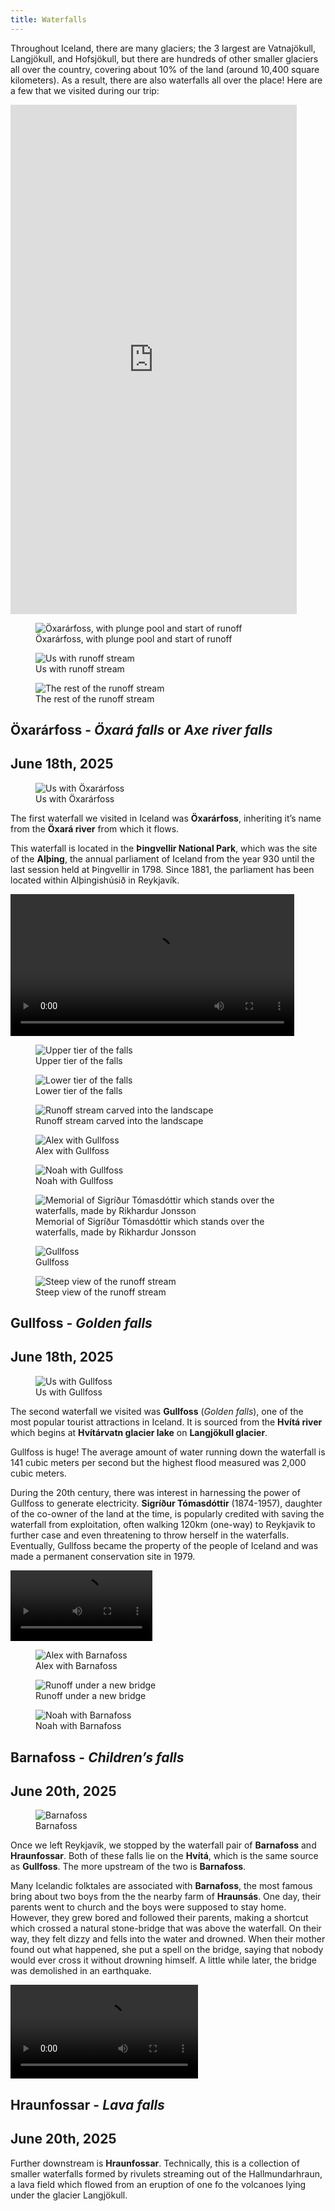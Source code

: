 ```yaml
---
title: Waterfalls
---
```


Throughout Iceland, there are many glaciers; the 3 largest are Vatnajökull, Langjökull, and Hofsjökull, but there are hundreds of other smaller glaciers all over the country, covering about 10% of the land (around 10,400 square kilometers). As a result, there are also waterfalls all over the place! Here are a few that we visited during our trip:

::::{.cr-section}

:::{#cr-oxararfoss_video}

<iframe width="458" height="815" src="https://www.youtube.com/embed/a5-Qaz0-7lw" title="Öxarárfoss" frameborder="0" allow="accelerometer; autoplay; clipboard-write; encrypted-media; gyroscope; picture-in-picture; web-share" referrerpolicy="strict-origin-when-cross-origin" allowfullscreen></iframe>

:::

:::{#cr-oxararfoss_collage}

:::: {layout="[[30,40,30,-5]]"}
![Öxarárfoss, with plunge pool and start of runoff](static/waterfalls/oxararfoss/waterfall_3.jpg)

![Us with runoff stream](static/waterfalls/oxararfoss/us_with_stream_4.jpg)

![The rest of the runoff stream](static/waterfalls/oxararfoss/stream_3.jpg)

::::

:::

:::{focus-on="cr-oxararfoss_video"}

# Öxarárfoss - *Öxará falls* or *Axe river falls*

## June 18th, 2025

![Us with Öxarárfoss](static/waterfalls/oxararfoss/us_with_falls_2.jpg)

:::

:::{focus-on="cr-oxararfoss_collage"}

The first waterfall we visited in Iceland was **Öxarárfoss**, inheriting it's name from the **Öxará river** from which it flows.

This waterfall is located in the **Þingvellir National Park**, which was the site of the **Alþing**, the annual parliament of Iceland from the year 930 until the last session held at Þingvellir in 1798. Since 1881, the parliament has been located within Alþingishúsið in Reykjavík.

:::

:::{#cr-gullfoss_video}

![](static/waterfalls/gullfoss/video_2.mp4){fig-align="center" width="90%"}

:::

:::{#cr-gullfoss_collage_1}

:::: {layout="[[50,50,-5],[54,23,23,-5]]"}

![Upper tier of the falls](static/waterfalls/gullfoss/waterfall_top_6.jpg)

![Lower tier of the falls](static/waterfalls/gullfoss/waterfall_tip_2.jpg)

![Runoff stream carved into the landscape](static/waterfalls/gullfoss/runoff_basin_3.jpg)

![Alex with Gullfoss](static/waterfalls/gullfoss/alex_with_falls_2.jpg)

![Noah with Gullfoss](static/waterfalls/gullfoss/noah_with_falls_1.jpg)

::::

:::

:::{#cr-gullfoss_collage_2}

:::: {layout="[[21.5,50.25,28.25,-5]]"}

![Memorial of Sigríður Tómasdóttir which stands over the waterfalls, made by Rikhardur Jonsson](static/waterfalls/gullfoss/sigridur_tomasdottir_2.jpg)

![Gullfoss](static/waterfalls/gullfoss/waterfall_5.jpg)

![Steep view of the runoff stream](static/waterfalls/gullfoss/runoff_stream_11.jpg)

::::

:::

:::{focus-on="cr-gullfoss_video"}

# Gullfoss - *Golden falls*

## June 18th, 2025

![Us with Gullfoss](static/waterfalls/gullfoss/us_with_falls_4.jpg)

:::

:::{focus-on="cr-gullfoss_collage_1"}

The second waterfall we visited was **Gullfoss** (*Golden falls*), one of the most popular tourist attractions in Iceland. It is sourced from the **Hvítá river** which begins at **Hvítárvatn glacier lake** on **Langjökull glacier**.

Gullfoss is huge! The average amount of water running down the waterfall is 141 cubic meters per second but the highest flood measured was 2,000 cubic meters.

:::

:::{focus-on="cr-gullfoss_collage_2"}

During the 20th century, there was interest in harnessing the power of Gullfoss to generate electricity. **Sigríður Tómasdóttir** (1874-1957), daughter of the co-owner of the land at the time, is popularly credited with saving the waterfall from exploitation, often walking 120km (one-way) to Reykjavik to further case and even threatening to throw herself in the waterfalls. Eventually, Gullfoss became the property of the people of Iceland and was made a permanent conservation site in 1979.

:::

:::{#cr-barnafoss_video}

![](static/waterfalls/barnafoss/video_3.mp4){fig-align="center" width="45%"}

:::

:::{#cr-barnafoss_collage}

:::: {layout="[[36.5,27,36.5,-5]]"}

![Alex with Barnafoss](static/waterfalls/barnafoss/alex_with_falls_1.jpg)

![Runoff under a new bridge](static/waterfalls/barnafoss/runoff_3.jpg)

![Noah with Barnafoss](static/waterfalls/barnafoss/noah_with_falls_1.jpg)

::::

:::

:::{focus-on="cr-barnafoss_video"}

# Barnafoss - *Children's falls*

## June 20th, 2025

![Barnafoss](static/waterfalls/barnafoss/waterfall_4.jpg)

:::

:::{focus-on="cr-barnafoss_collage"}

Once we left Reykjavik, we stopped by the waterfall pair of **Barnafoss** and **Hraunfossar**. Both of these falls lie on the **Hvítá**, which is the same source as **Gullfoss**. The more upstream of the two is **Barnafoss**.

Many Icelandic folktales are associated with **Barnafoss**, the most famous bring about two boys from the the nearby farm of **Hraunsás**. One day, their parents went to church and the boys were supposed to stay home. However, they grew bored and followed their parents, making a shortcut which crossed a natural stone-bridge that was above the waterfall. On their way, they felt dizzy and fells into the water and drowned. When their mother found out what happened, she put a spell on the bridge, saying that nobody would ever cross it without drowning himself. A little while later, the bridge was demolished in an earthquake.

:::

:::{#cr-hraunfossar_video}

![](static/waterfalls/hraunfossar/video_1.mp4)

:::

:::{focus-on="cr-hraunfossar_video"}

# Hraunfossar - *Lava falls*

## June 20th, 2025

Further downstream is **Hraunfossar**. Technically, this is a collection of smaller waterfalls formed by rivulets streaming out of the Hallmundarhraun, a lava field which flowed from an eruption of one fo the volcanoes lying under the glacier Langjökull.

:::

<!-- 

:::{#cr-dynjandi_video}

![](static/waterfalls/dynjandi/video_1.mp4)

:::

:::{focus-on="cr-dynjandi_video"}

**Dynjandi**

:::

:::{#cr-misc_waterfalls}

![](static/waterfalls/fossfjordur/PXL_20250622_085435859.jpg)

:::

:::{focus-on="cr-misc_waterfalls"}

**Misc. waterfalls**

:::

Barnafoss

Hraunfossar

Fossfjörður

Misc Dynjandi 1

Misc Dynjandi 2

Misc Dynjandi 3

Hundafoss

Misc Dynjandi 4

Dynjandi

Bunárfoss -->

::::
